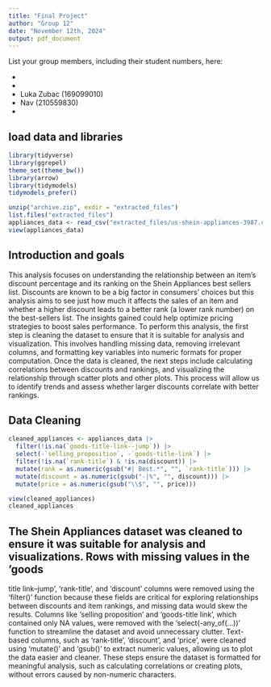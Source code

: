 ```yaml
---
title: "Final Project"
author: "Group 12"
date: "November 12th, 2024"
output: pdf_document
---
```

List your group members, including their student numbers, here:

- 
- 
- Luka Zubac (169099010)
- Nav (210559830)
- 

## load data and libraries

```r
library(tidyverse)
library(ggrepel)
theme_set(theme_bw())
library(arrow)
library(tidymodels)
tidymodels_prefer()
```

```r
unzip("archive.zip", exdir = "extracted_files")
list.files("extracted_files")
appliances_data <- read_csv("extracted_files/us-shein-appliances-3987.csv")
view(appliances_data)
```

## Introduction and goals
This analysis focuses on understanding the relationship between an item’s discount percentage and its ranking on the Shein Appliances best
sellers list. Discounts are known to be a big factor in consumers' choices but this analysis aims to see just how much it affects the sales of
an item and whether a higher discount leads to a better rank (a lower rank number) on the best-sellers list. The insights gained could help
optimize pricing strategies to boost sales performance. To perform this analysis, the first step is cleaning the dataset to ensure that it is
suitable for analysis and visualization. This involves handling missing data, removing irrelevant columns, and formatting key variables into
numeric formats for proper computation. Once the data is cleaned, the next steps include calculating correlations between discounts and
rankings, and visualizing the relationship through scatter plots and other plots. This process will allow us to identify trends and assess
whether larger discounts correlate with better rankings.

## Data Cleaning

```r
cleaned_appliances <- appliances_data |>
  filter(!is.na(`goods-title-link--jump`)) |>
  select(-`selling_proposition`, -`goods-title-link`) |>
  filter(!is.na(`rank-title`) & !is.na(discount)) |>
  mutate(rank = as.numeric(gsub("#| Best.*", "", `rank-title`))) |>
  mutate(discount = as.numeric(gsub("-|%", "", discount))) |>
  mutate(price = as.numeric(gsub("\\$", "", price)))

view(cleaned_appliances)
cleaned_appliances
```

## The Shein Appliances dataset was cleaned to ensure it was suitable for analysis and visualizations. Rows with missing values in the ‘goods
title link–jump’, ‘rank-title’, and ‘discount’ columns were removed using the ‘filter()’ function because these fields are critical for exploring
relationships between discounts and item rankings, and missing data would skew the results. Columns like ‘selling proposition’ and ‘goods-title
link’, which contained only NA values, were removed with the ‘select(-any_of(...))’ function to streamline the dataset and avoid unnecessary
clutter. Text-based columns, such as ‘rank-title’, ‘discount’, and ‘price’, were cleaned using ‘mutate()’ and ‘gsub()’ to extract numeric
values, allowing us to plot the data easier and cleaner. These steps ensure the dataset is formatted for meaningful analysis, such as
calculating correlations or creating plots, without errors caused by non-numeric characters.










